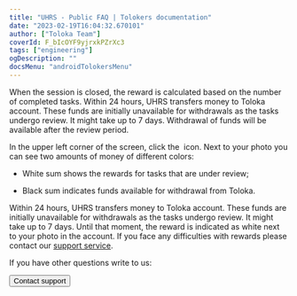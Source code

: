 ```yaml
---
title: "UHRS - Public FAQ | Tolokers documentation"
date: "2023-02-19T16:04:32.670101"
author: ["Toloka Team"]
coverId: F_bIcOYF9yjrxkPZrXc3
tags: ["engineering"]
ogDescription: ""
docsMenu: "androidTolokersMenu"
---
```



<UHRSContent/>

<Cut title="When will I get a reward?">

When the session is closed, the reward is calculated based on the number of completed tasks. Within 24 hours, UHRS transfers money to Toloka account. These funds are initially unavailable for withdrawals as the tasks undergo review. It might take up to 7 days. Withdrawal of funds will be available after the review period.

In the upper left corner of the screen, click the <img src="https://tlk-infra-front.azureedge.net/portal-static/uploaded/images/1676733318631/1676733318631_original_svg.svg" alt="" /> icon. Next to your photo you can see two amounts of money of different colors:

* White sum shows the rewards for tasks that are under review;

* Black sum indicates funds available for withdrawal from Toloka.

</Cut>

<Cut title="I didn't receive the payment for the task. Why?">

Within 24 hours, UHRS transfers money to Toloka account. These funds are initially unavailable for withdrawals as the tasks undergo review. It might take up to 7 days. Until that moment, the reward is indicated as white next to your photo in the account. If you face any difficulties with rewards please contact our [support service](../troubleshooting/support?form-source=uhrs-faq#contact).

</Cut>

If you have other questions write to us:

<Button themeColor="light" view="default" size="l" type="link" url="../troubleshooting/support?form-source=uhrs-faq#contact">Contact support</Button>
